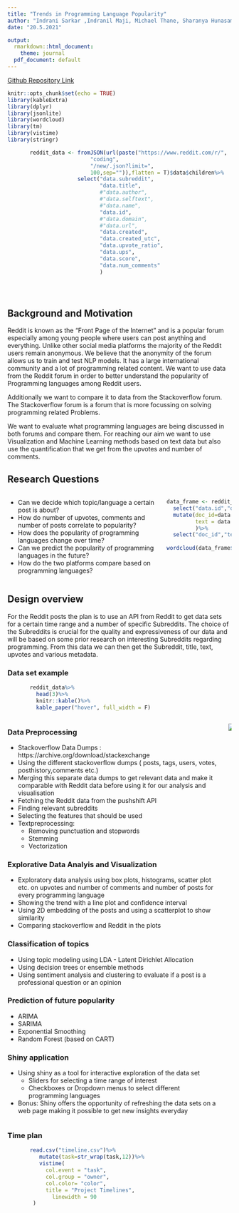 ```yaml
---
title: "Trends in Programming Language Popularity"
author: "Indrani Sarkar ,Indranil Maji, Michael Thane, Sharanya Hunasamaranahalli Thotadarya"
date: "20.5.2021"

output:
  rmarkdown::html_document:
    theme: journal
  pdf_document: default
---
```

[Github Repository Link](https://github.com/mthane/Rscraping)

```r
knitr::opts_chunk$set(echo = TRUE)
library(kableExtra)
library(dplyr)
library(jsonlite)
library(wordcloud) 
library(tm)
library(vistime)
library(stringr)
```

```r

       reddit_data <- fromJSON(url(paste("https://www.reddit.com/r/",
                          "coding",
                          "/new/.json?limit=",
                          100,sep="")),flatten = T)$data$children%>%
                      select("data.subreddit",
                             "data.title",
                             #"data.author",
                             #"data.selftext",
                             #"data.name",
                             "data.id",
                             #"data.domain",
                             #"data.url",
                             "data.created",
                             "data.created_utc",
                             "data.upvote_ratio",
                             "data.ups",
                             "data.score",
                             "data.num_comments"
                             )


      
```




## Background and Motivation

Reddit is known as the "Front Page of the Internet" and is a popular forum especially among young people where users can post anything and everything. Unlike other social media platforms the majority of the Reddit users remain anonymous. We believe that the anonymity of the forum allows us to train and test NLP models.
It has a large international community and a lot of programming related content. We want to use data from the Reddit forum in order to better understand the popularity of Programming languages among Reddit users.

Additionally we want to compare it to data from the Stackoverflow forum. The Stackoverflow forum is a forum that is more focussing on solving programming related Problems.

We want to evaluate what programming languages are being discussed in both forums and compare them. For reaching our aim we want to use Visualization and Machine Learning methods based on text data but also use the quantification that we get from the upvotes and number of comments.


## Research Questions

::: columns

:::: column

- Can we decide which topic/language a certain post is about?
- How do number of upvotes, comments and number of posts correlate to popularity?
- How does the popularity of programming languages change over time?
- Can we predict the popularity of programming languages in the future?
- How do the two platforms compare based on programming languages?

::::

:::: column
```r
data_frame <- reddit_data %>% 
  select("data.id","data.title")%>%
  mutate(doc_id=data.id,
         text = data.title
         )%>%
  select("doc_id","text")
  
wordcloud(data_frame$text)
      
```
::::

:::


## Design overview
For the Reddit posts the plan is to use an API from Reddit to get data sets for a certain time range and a number of specific Subreddits. The choice of the Subreddits is crucial for the quality and expressiveness of our data and will be based on some prior research on interesting Subreddits regarding programming. From this data we can then get the Subreddit, title, text, upvotes and various metadata.

### Data set example

```r


       reddit_data%>%
         head(3)%>%
         knitr::kable()%>%
         kable_paper("hover", full_width = F)
```
::: columns

:::: column

### Data Preprocessing
- Stackoverflow Data Dumps : https://archive.org/download/stackexchange
- Using the different stackoverflow dumps  ( posts, tags, users, votes,   posthistory,comments etc.)
- Merging this separate data dumps to get relevant data and make it      comparable with Reddit data before using it for our analysis and       visualisation
- Fetching the Reddit data from the pushshift API 
- Finding relevant subreddits
- Selecting the features that should be used 
- Textpreprocessing:
  - Removing punctuation and stopwords
  - Stemming
  - Vectorization


### Explorative Data Analyis and Visualization
- Exploratory data analysis using box plots, histograms, scatter plot etc. on upvotes and number of comments and number of posts for every programming language
- Showing the trend with a line plot and confidence interval
- Using 2D embedding of the posts and using a scatterplot to show similarity 
- Comparing stackoverflow and Reddit in the plots

### Classification of topics
- Using topic modeling using LDA - Latent Dirichlet Allocation
- Using decision trees or ensemble methods
- Using sentiment analysis and clustering to evaluate if a post is a professional question or an opinion

### Prediction of future popularity
- ARIMA
- SARIMA
- Exponential Smoothing
- Random Forest (based on CART)



### Shiny application
- Using shiny as a tool for interactive exploration of the data set
  - Sliders for selecting a time range of interest
  - Checkboxes or Dropdown menus to select different programming languages
- Bonus: Shiny offers the opportunity of refreshing the data sets on a web page making it possible to get new insights everyday

::::

:::: column

![](diagram.png)

::::

:::
### Time plan

```r

       read.csv("timeline.csv")%>%
          mutate(task=str_wrap(task,12))%>%
          vistime(
            col.event = "task",  
            col.group = "owner", 
            col.color= "color",
            title = "Project Timelines",
              linewidth = 90
        )
```


